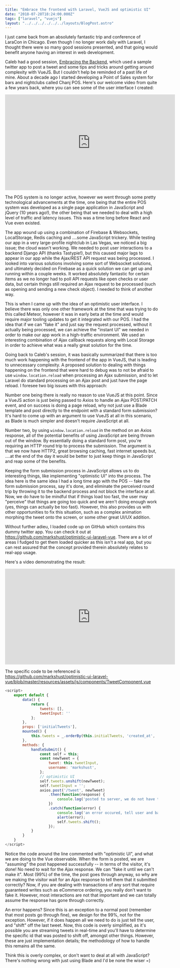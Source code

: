 ```yaml
---
title: "Embrace the frontend with Laravel, VueJS and optimistic UI"
date: "2018-07-28T18:24:00.000Z"
tags: ["laravel", "vuejs"]
layout: "../../../../../../layouts/BlogPost.astro"
---
```



I just came back from an absolutely fantastic trip and conference of LaraCon in Chicago. Even though I no longer work daily with Laravel, I thought there were so many good sessions presented, and that going would benefit anyone having an interest in web development.

Caleb had a good session, <a href="https://speakerdeck.com/calebporzio/embrace-the-backend-laracon-2018" target="_blank">Embracing the Backend</a>, which used a sample twitter app to post a tweet and some tips and tricks around getting around complexity with VueJS. But I couldn't help be reminded of a past life of mine. About a decade ago I started developing a Point of Sales system for bars and nightclubs called Chanj POS. Here's our welcome video from quite a few years back, where you can see some of the user interface I created:

<iframe width="560" height="315" src="https://www.youtube.com/embed/oWe28o2y_eE" frameborder="0" allow="autoplay; encrypted-media" allowfullscreen></iframe>

The POS system is no longer active, however we went through some pretty technological advancements at the time, one being that the entire POS system was developed as a single page application in JavaScript and jQuery (10 years ago!), the other being that we needed to deal with a high level of traffic and latency issues. This was a time long before React and Vue even existed.

The app wound up using a combination of Firebase & Websockets, LocalStorage, Redis caching and ....some JavaScript trickery. While testing our app in a very large-profile nightclub in Las Vegas, we noticed a big issue; the cloud wasn't working. We needed to post user interactions to a backend Django API (thanks Tastypie!), but this caused major lags to appear in our app while the Ajax/REST API request was being processed. I looked into various solutions involving some sort of Websocket solutions, and ultimately decided on Firebase as a quick solution we can get up and running within a couple weeks. It worked absolutely fantastic for certain items as we no longer had to poll API requests like open checks or user data, but certain things still required an Ajax request to be processed (such as opening and sending a new check object). I needed to think of another way.

This is when I came up with the idea of an optimistic user interface. I believe there was only one other framework at the time that was trying to do this called Meteor, however it was in early beta at the time and would require major tooling updates to get it integrated with our POS. I had the idea that if we can "fake it" and just say the request processed, without it actually being processed, we can achieve the "instant UI" we needed in order to make our app work in a high-traffic environment. We used an interesting combination of Ajax callback requests along with Local Storage in order to achieve what was a really great solution for the time.

Going back to Caleb's session, it was basically summarized that there is too much work happening with the frontend of the app in VueJS, that is leading to unnecessary complexity. A proposed solution to dealing with things happening on the frontend that were hard to debug was to not be afraid to use `window.location.reload` when processing an Ajax submission, and to let Laravel do standard processing on an Ajax post and just have the page reload. I foresee two big issues with this approach:

Number one being there is really no reason to use VueJS at this point. Since a VueJS action is just being passed to Axios to handle an Ajax POST/PATCH event, and on success is doing a page reload, why not just use a Blade template and post directly to the endpoint with a standard form submission? It's hard to come up with an argument to use VueJS at all in this scenario, as Blade is much simpler and doesn't require JavaScript at all. 

Number two, by using `window.location.reload` in the method on an Axios response, all of the potential benefits of using JavaScript are being thrown out of the window. By essentially doing a standard form post, you're requiring an HTTP round trip to process the submission. The argument is that we now have HTTP2, great browsing caching, fast internet speeds but, ....at the end of the day it would be better to just keep things in JavaScript and reap some of the benefits.

Keeping the form submission process in JavaScript allows us to do interesting things, like implementing "optimistic UI" into the process. The idea here is the same idea I had a long time ago with the POS -- fake the form submission process, say it's done, and eliminate the perceived round trip by throwing it to the backend process and not block the interface at all. Now, we do have to be mindful that if things load too fast, the user may "perceive" that things are going too quick and we aren't doing enough work (yes, things can actually be too fast). However, this also provides us with other opportunities to fix this situation, such as a complex animation morphing the tweet onto the screen, or some other great UI/UX addition.

Without further adieu, I loaded code up on GitHub which contains this dummy twitter app. You can check it out at <a href="https://github.com/markshust/optimistic-ui-laravel-vue" target="_blank">https://github.com/markshust/optimistic-ui-laravel-vue</a>. There are a lot of areas I fudged to get them loaded quicker as this isn't a real app, but you can rest assured that the concept provided therein absolutely relates to real-app usage.

Here's a video demonstrating the result:

<iframe width="560" height="315" src="https://www.youtube.com/embed/MofZ3LDhiSI" frameborder="0" allow="autoplay; encrypted-media" allowfullscreen></iframe>

The specific code to be referenced is <a href="https://github.com/markshust/optimistic-ui-laravel-vue/blob/master/resources/assets/js/components/TweetComponent.vue" target="_blank">https://github.com/markshust/optimistic-ui-laravel-vue/blob/master/resources/assets/js/components/TweetComponent.vue</a>

```javascript
<script>
    export default {
        data() {
            return {
                tweets: [],
                tweetInput: ''
            };
        },
        props: ['initialTweets'],
        mounted() {
            this.tweets = _.orderBy(this.initialTweets, 'created_at', 'desc');
        },
        methods: {
            handleSubmit() {
                const self = this;
                const newTweet = {
                    tweet: this.tweetInput,
                    username: 'markshust',
                };
                // optimistic UI
                self.tweets.unshift(newTweet);
                self.tweetInput = '';
                axios.post('/tweet', newTweet)
                    .then(function(response) {
                        console.log('posted to server, we do not have to do anything here as ui is already updated!');
                    })
                    .catch(function(error) {
                        console.log('an error occured, tell user and back out optimistic ui update');
                        alert(error);
                        self.tweets.shift();
                    });
            }
        }
    }
</script>
```

Notice the code around the line commented with "optimistic UI", and what we are doing to the Vue observable. When the form is posted, we are "assuming" the post happened successfully -- in terms of the visitor, it's done! No need to wait for the Ajax response. We can "fake it until we can't make it". Most (99%) of the time, the post goes through anyway, so why are we making the visitor wait for an Ajax response to tell them that it submitted correctly? Now, if you are dealing with transactions of any sort that require guaranteed writes such as eCommerce ordering, you really don't want to fake it. However, most interactions are not that important and we can totally assume the response has gone through correctly.

An error happens? Since this is an exception to a normal post (remember that most posts go through fine), we design for the 99%, not for the exception. However, if it does happen all we need to do is just tell the user, and "shift" off the last tweet. Now, this code is overly simplified, as it's possible you are streaming tweets in real-time and you'll have to determine the specific id that was posted to shift off, amongst other things. However, these are just implementation details; the methodology of how to handle this remains all the same. 

Think this is overly complex, or don't want to deal at all with JavaScript? There's nothing wrong with just using Blade and I'd be none the wiser =)
